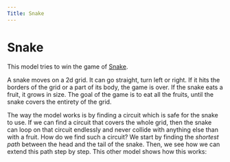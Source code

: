 ```yaml
---
Title: Snake
---
```



# Snake

<Snake />

This model tries to win the game of [Snake](https://en.wikipedia.org/wiki/Snake_(video_game_genre)>).

A snake moves on a 2d grid. It can go straight, turn left or right. If it hits the borders of the grid or a part of its body, the game is over. If the snake eats a fruit, it grows in size. The goal of the game is to eat all the fruits, until the snake covers the entirety of the grid.

The way the model works is by finding a circuit which is safe for the snake to use. If we can find a circuit that covers the whole grid, then the snake can loop on that circuit endlessly and never collide with anything else than with a fruit.
How do we find such a circuit? We start by finding the _shortest path_ between the head and the tail of the snake. Then, we see how we can extend this path step by step. This other model shows how this works:

<SnakeGrid />
